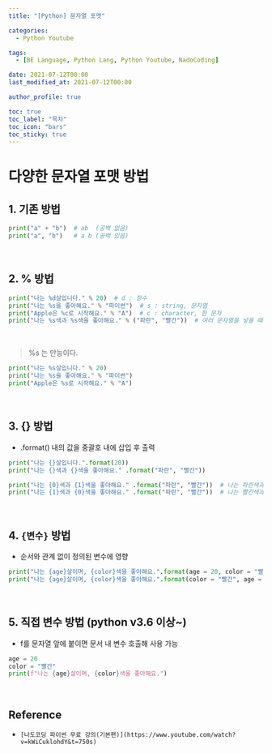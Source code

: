```yaml
---
title: "[Python] 문자열 포맷"

categories:
  - Python Youtube

tags:
  - [BE Language, Python Lang, Python Youtube, NadoCoding]

date: 2021-07-12T00:00
last_modified_at: 2021-07-12T00:00

author_profile: true

toc: true
toc_label: "목차"
toc_icon: "bars"
toc_sticky: true
---
```


# 다양한 문자열 포맷 방법

## 1. 기존 방법

```python
print("a" + "b")  # ab  (공백 없음)
print("a", "b")   # a b (공백 있음)
```

<br />

## 2. % 방법

```python
print("나는 %d살입니다." % 20)  # d : 정수
print("나는 %s을 좋아해요." % "파이썬")  # s : string, 문자열
print("Apple은 %c로 시작해요." % "A")  # c : character, 한 문자
print("나는 %s색과 %s색을 좋아해요." % ("파란", "빨간"))  # 여러 문자열을 넣을 때에는 괄호 사용
```

<br />

> %s 는 만능이다.

```python
print("나는 %s살입니다." % 20)
print("나는 %s을 좋아해요." % "파이썬")
print("Apple은 %s로 시작해요." % "A")
```

<br />

## 3. {} 방법

- .format() 내의 값을 중괄호 내에 삽입 후 출력

```python
print("나는 {}살입니다.".format(20))
print("나는 {}색과 {}색을 좋아해요." .format("파란", "빨간"))

print("나는 {0}색과 {1}색을 좋아해요." .format("파란", "빨간"))  # 나는 파란색과 빨간색을 좋아해요.
print("나는 {1}색과 {0}색을 좋아해요." .format("파란", "빨간"))  # 나는 빨간색과 파란색을 좋아해요.
```

<br />

## 4. `{변수}` 방법

- 순서와 관계 없이 정의된 변수에 영향

```python
print("나는 {age}살이며, {color}색을 좋아해요.".format(age = 20, color = "빨간"))
print("나는 {age}살이며, {color}색을 좋아해요.".format(color = "빨간", age = 20))
```

<br />

## 5. 직접 변수 방법 (python v3.6 이상~)

- f를 문자열 앞에 붙이면 문서 내 변수 호출해 사용 가능

```python
age = 20
color = "빨간"
print(f"나는 {age}살이며, {color}색을 좋아해요.")
```

<br />

## Reference

- `[나도코딩 파이썬 무료 강의(기본편)](https://www.youtube.com/watch?v=kWiCuklohdY&t=750s)`
